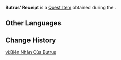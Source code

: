 {{Item Infobox
|id           = 120120
|image        = Item Informant Code Chart.png
|type         = Quest Items
|description  = A receipt you got from Butrus. It can be used to collect goods purchased from Butrus.
|source1      = [[Price Comparison]]
}}
'''Butrus' Receipt''' is a [[Quest Item]] obtained during the {{Quest|Price Comparison}}.

==Other Languages==
{{Other Languages
|default_hidden = 1
|en      = Butrus' Receipt
|zhs     = 布特罗斯的收货单
|zhs_rm  = Bùtèluósī de Shōuhuòdān
|zht     = 布特羅斯的收貨單
|zht_rm  = Bùtèluósī de Shōuhuòdān
|ja      = ブトルスからの領収書
|ja_rm   = Butorusu kara no Ryoushuusho
|ko      = 부트러스의 화물 영수증
|ko_rm   = Buteureoseu-ui Hwamul Yeongsujeung
|es      = Recibo de Butrus
|fr      = Reçu de Butrus
|ru      = Расписка Бутруса
|th      = ใบเสร็จของ Butrus
|th_rm   = 
|vi      = Biên Nhận Của Butrus
|de      = Butrus’ Empfangsberechtigung
|id      = Tanda Terima Butrus
|pt      = Recibo de Butrus
|tr      = Butrus'un Makbuzu
|it      = Ricevuta di Butrus
}}

==Change History==
{{Change History|3.1}}

[[vi:Biên Nhận Của Butrus]]